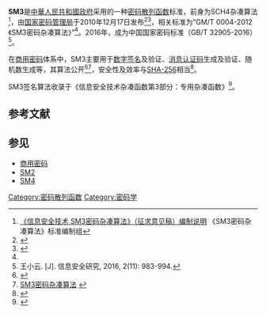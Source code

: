 {{For|同名的新加坡政府奖学金项目|中新奖学金项目}}
'''SM3'''是[[中華人民共和國政府|中華人民共和國政府]]采用的一种[[密碼雜湊函數|密码散列函数]]标准，前身为SCH4杂凑算法<ref>[https://www.tc260.org.cn/file/20140415124745521547.doc 《信息安全技术 SM3密码杂凑算法》（征求意见稿）编制说明] {{Wayback|url=https://www.tc260.org.cn/file/20140415124745521547.doc |date=20191120145718 }}《SM3密码杂凑算法》标准编制组</ref>，由[[中央密码工作领导小组办公室|国家密码管理局]]于2010年12月17日发布<ref name="oscca_1228">{{cite web |url=http://www.sca.gov.cn/sca/xwdt/2012-03/21/content_1002392.shtml |title=国家密码管理局公告（第23号） |publisher=[[中央密码工作领导小组办公室|国家商用密码管理办公室]] |date=2012-03-21 |accessdate=2016-07-24 |deadurl=yes |archiveurl=https://web.archive.org/web/20200606165457/http://www.sca.gov.cn/sca/xwdt/2012-03/21/content_1002392.shtml |archivedate=2020-06-06 }}</ref><ref>{{cite web |url=http://www.cnnic.cn/gcjsyj/qyjsyj/mmsfbz/sm3/201312/t20131204_43340.htm |title=SM3密码杂凑算法 |publisher=[[中国互联网络信息中心|中国互联网络信息中心]] |date=2013-12-04 |accessdate=2016-07-24 |archive-date=2016-09-19 |archive-url=https://web.archive.org/web/20160919080203/http://www.cnnic.cn/gcjsyj/qyjsyj/mmsfbz/sm3/201312/t20131204_43340.htm |dead-url=no }}</ref>，相关标准为“GM/T 0004-2012 《SM3密码杂凑算法》”<ref name="oscca_1228" />。2016年，成为中国国家密码标准（GB/T 32905-2016）<ref name="abstract191">王小云. {{URL|1=http://ris.sic.gov.cn/CN/Y2016/V2/I11/983 |2=SM3密码杂凑算法}}[J]. 信息安全研究, 2016, 2(11): 983-994.</ref>。

在[[商用密码|商用密码]]体系中，SM3主要用于[[数字签名|数字签名]]及验证、[[消息认证码|消息认证码]]生成及验证、随机数生成等，其算法公开<ref name="oscca_1199">{{cite web |url=http://www.sca.gov.cn/sca/xwdt/2010-12/17/content_1002389.shtml |title=国家密码管理局公告（第22号） |publisher=[[中央密码工作领导小组办公室|国家商用密码管理办公室]] |date=2010-12-17 |accessdate=2016-08-06 |archive-date=2017-09-14 |archive-url=https://web.archive.org/web/20170914195130/http://www.sca.gov.cn/sca/xwdt/2010-12/17/content_1002389.shtml |dead-url=no }}</ref><ref>[http://www.sca.gov.cn/sca/xwdt/2010-12/17/1002389/files/302a3ada057c4a73830536d03e683110.pdf SM3密码杂凑算法] {{Wayback|url=http://www.sca.gov.cn/sca/xwdt/2010-12/17/1002389/files/302a3ada057c4a73830536d03e683110.pdf |date=20200606165746 }}{{zh-cn}}</ref>，安全性及效率与[[SHA-2|SHA-256]]相当<ref>{{cite web|url=https://www.researchgate.net/publication/335848054_An_Efficient_and_Low-Power_Design_of_the_SM3_Hash_Algorithm_for_IoT |title=An Efficient and Low-Power Design of the SM3 Hash Algorithm for IoT |publisher=Electronics |date=2019-09-11 |accessdate=2021-02-11 |language=en-us}}</ref>。

SM3签名算法收录于{{le|国际标准化组织的标准列表, 10000-10999|List of International Organization for Standardization standards, 10000-10999|ISO/IEC 10118-3:2018}}《信息安全技术杂凑函数第3部分：专用杂凑函数》<ref name="oscca_1039430">{{cite web |url=http://www.oscca.gov.cn/sca/xwdt/2018-11/22/content_1039430.shtml |title=我国SM2/3/9密码算法正式成为ISO/IEC国际标准 |publisher=[[中央密码工作领导小组办公室|国家商用密码管理办公室]] |date=2018-11-22 |accessdate=2019-01-18 |archive-date=2019-01-19 |archive-url=https://web.archive.org/web/20190119121302/http://www.oscca.gov.cn/sca/xwdt/2018-11/22/content_1039430.shtml |dead-url=no }}</ref>。

==参考文献==
{{reflist}}

==参见==
*[[商用密码|商用密码]]
*[[SM2|SM2]]
*[[SM4|SM4]]

{{密码学小作品}}
{{Commercial cipher}}
{{密碼學|hash}}

[[Category:密码散列函数|Category:密码散列函数]]
[[Category:密码学|Category:密码学]]